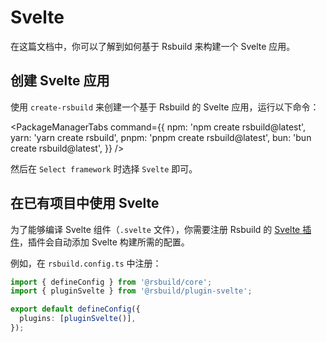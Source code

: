 # Svelte

在这篇文档中，你可以了解到如何基于 Rsbuild 来构建一个 Svelte 应用。

## 创建 Svelte 应用

使用 `create-rsbuild` 来创建一个基于 Rsbuild 的 Svelte 应用，运行以下命令：


<PackageManagerTabs
  command={{
    npm: 'npm create rsbuild@latest',
    yarn: 'yarn create rsbuild',
    pnpm: 'pnpm create rsbuild@latest',
    bun: 'bun create rsbuild@latest',
  }}
/>

然后在 `Select framework` 时选择 `Svelte` 即可。

## 在已有项目中使用 Svelte

为了能够编译 Svelte 组件（`.svelte` 文件），你需要注册 Rsbuild 的 [Svelte 插件](/plugins/list/plugin-svelte)，插件会自动添加 Svelte 构建所需的配置。

例如，在 `rsbuild.config.ts` 中注册：

```ts title="rsbuild.config.ts"
import { defineConfig } from '@rsbuild/core';
import { pluginSvelte } from '@rsbuild/plugin-svelte';

export default defineConfig({
  plugins: [pluginSvelte()],
});
```
